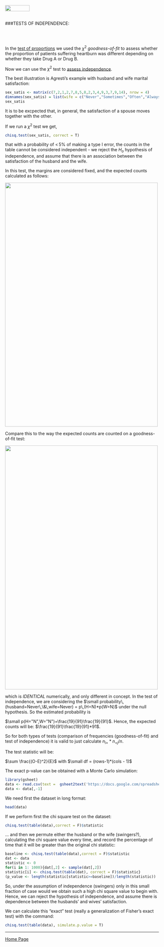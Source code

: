 <br>
<a href="http://rinterested.github.io/statistics/index.html">
<img HEIGHT="20" WIDTH="80" src="https://cloud.githubusercontent.com/assets/9312897/10556783/a27a26fa-745c-11e5-9b1a-2d5bd737387a.PNG"></a>
<br><br>

###TESTS OF INDEPENDENCE:
<br>

<br><br>

In the [test of proportions](http://rinterested.github.io/statistics/tests_of_proportions.html) we used the $\chi^2$ *goodness-of-fit* to assess whether the proportion of patients suffering heartburn was different depending on whether they take Drug A or Drug B. 

Now we can use the $\chi^2$ test to [assess independence](http://www.cookbook-r.com/Statistical_analysis/Frequency_tests/). 

The best illustration is Agresti's example with husband and wife marital satisfaction:

```r
sex_satis <- matrix(c(7,2,1,2,7,8,5,8,2,3,4,9,3,7,9,14), nrow = 4)
dimnames(sex_satis) = list(wife = c("Never","Sometimes","Often","Always"), husband = c("Never","Sometimes","Often","Always"))
sex_satis
```

It is to be excpected that, in general, the satisfaction of a spouse moves together with the other. 

If we run a $\chi^2$ test we get,

```r
chisq.test(sex_satis, correct = T)
```

that with a probability of $<\,5\%$ of making a type I error, the counts in the table cannot be considered independent - we reject the $H_o$ hypothesis of independence, and assume that there is an association between the satisfaction of the husband and the wife.

In this test, the margins are considered fixed, and the expected counts calculated as follows:

<img HEIGHT="800" WIDTH="500" src="https://cloud.githubusercontent.com/assets/9312897/10900528/0f965f56-81af-11e5-9e52-7f15234f9917.png">

Compare this to the way the expected counts are counted on a goodness-of-fit test:

<img HEIGHT="800" WIDTH="500" src="https://cloud.githubusercontent.com/assets/9312897/10900663/8c4d4126-81b0-11e5-8a6d-8d1028cdedfb.png">

which is *IDENTICAL* numerically, and only different in concept. In the test of independence, we are considering the $\small probability\,(husband=Never\,\&\,wife=Never) = p\,(H=N)*p(W=N)$ under the null hypothesis. So the estimated probability is 

$\small p(H="N",W="N")=\frac{19}{91}\frac{19}{91}$. Hence, the expected counts will be: $\frac{19}{91}\frac{19}{91}*91$.

So for both types of tests (comparison of frequencies (goodness-of-fit) and test of independence) it is valid to just calculate $n_{i+}*n_{+j}/n$.

The test statistic will be:

$\sum \frac{(O-E)^2}{E}$ with $\small df = (rows-1)*(cols - 1)$

The exact p-value can be obtained with a Monte Carlo simulation:

```r
library(gsheet)
data <- read.csv(text =  gsheet2text('https://docs.google.com/spreadsheets/d/1w575Rfj2QY30wWc6piunwcyDOfYQfL-5KSulJIQ3ego/edit?usp=sharing',format ='csv'))
data <- data[,-1]
```

We need first the dataset in long format:

```r
head(data)
```

If we perform first the chi square test on the dataset:

```r
chisq.test(table(data),correct = F)$statistic
```

... and then we permute either the husband or the wife (swingers?), calculating the chi square value every time, and record the percentage of time that it will be greater than the original chi statistic:

```r
baseline <- chisq.test(table(data),correct = F)$statistic
dat <- data
statistic <- 0
for(i in 1: 1000){dat[,2] <- sample(dat[,2])
statistic[i] <- chisq.test(table(dat), correct = F)$statistic}
(p_value <- length(statistic[statistic>=baseline])/length(statistic))
```


So, under the assumption of independence (swingers) only in this small fraction of case would we obtain such a high chi square value to begin with. Hence, we can reject the hypothesis of independence, and assume there is dependence between the husbands' and wives' satisfaction.

We can calculate this "exact" test (really a generalization of Fisher's exact test) with the command:

```r
chisq.test(table(data), simulate.p.value = T)
```

---

<a href="http://rinterested.github.io/statistics/index.html">Home Page</a>
